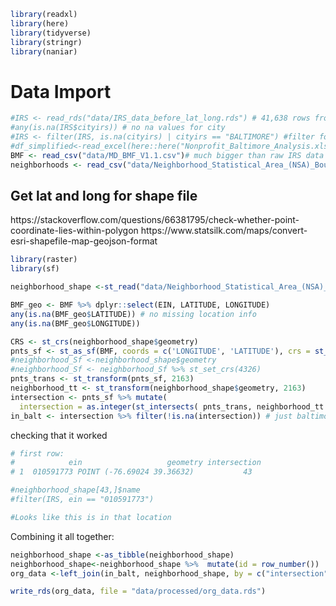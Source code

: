
```r
library(readxl)
library(here)
library(tidyverse)
library(stringr)
library(naniar)
```

# Data Import
```r

#IRS <- read_rds("data/IRS_data_before_lat_long.rds") # 41,638 rows from the eo_md.csv
#any(is.na(IRS$cityirs)) # no na values for city
#IRS <- filter(IRS, is.na(cityirs) | cityirs == "BALTIMORE") #filter for Baltimore for now to keep small as we test
#df_simplified<-read_excel(here::here("Nonprofit_Baltimore_Analysis.xlsx"), sheet = 3)
BMF <- read_csv("data/MD_BMF_V1.1.csv")# much bigger than raw IRS data 73,768 rows (also comes from IRS)
neighborhoods <- read_csv("data/Neighborhood_Statistical_Area_(NSA)_Boundaries.csv")
```

## Get lat and long for shape file

https://stackoverflow.com/questions/66381795/check-whether-point-coordinate-lies-within-polygon
https://www.statsilk.com/maps/convert-esri-shapefile-map-geojson-format

```r
library(raster)
library(sf)

neighborhood_shape <-st_read("data/Neighborhood_Statistical_Area_(NSA)_Boundaries/Neighborhood_Statistical_Area_(NSA)_Boundaries.shp")

```


```r
BMF_geo <- BMF %>% dplyr::select(EIN, LATITUDE, LONGITUDE)
any(is.na(BMF_geo$LATITUDE)) # no missing location info
any(is.na(BMF_geo$LONGITUDE))
```

```r
CRS <- st_crs(neighborhood_shape$geometry)
pnts_sf <- st_as_sf(BMF, coords = c('LONGITUDE', 'LATITUDE'), crs = st_crs(4326)) %>% st_set_crs(4326)
#neighborhood_Sf <-neighborhood_shape$geometry
#neighborhood_Sf <- neighborhood_Sf %>% st_set_crs(4326)
pnts_trans <- st_transform(pnts_sf, 2163)
neighborhood_tt <- st_transform(neighborhood_shape$geometry, 2163)
intersection <- pnts_sf %>% mutate(
  intersection = as.integer(st_intersects( pnts_trans, neighborhood_tt )))
in_balt <- intersection %>% filter(!is.na(intersection)) # just baltimore locations
```



checking that it worked
```r
# first row:
#            ein                   geometry intersection
# 1  010591773 POINT (-76.69024 39.36632)           43

#neighborhood_shape[43,]$name
#filter(IRS, ein == "010591773")

#Looks like this is in that location

```


Combining it all together:
```r
neighborhood_shape <-as_tibble(neighborhood_shape)
neighborhood_shape<-neighborhood_shape %>%  mutate(id = row_number())
org_data <-left_join(in_balt, neighborhood_shape, by = c("intersection" = "id"))

write_rds(org_data, file = "data/processed/org_data.rds")

```

